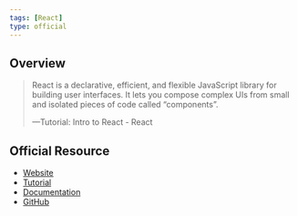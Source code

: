 ```yaml
---
tags: [React]
type: official
---
```


## Overview

<blockquote class="overview" cite="https://reactjs.org/tutorial/tutorial.html">

React is a declarative, efficient, and flexible JavaScript library for building user interfaces. It lets you compose complex UIs from small and isolated pieces of code called “components”.

<footer>&mdash;Tutorial: Intro to React - React</footer>
</blockquote>

## Official Resource

- [Website]()
- [Tutorial](https://reactjs.org/tutorial/tutorial.html)
- [Documentation](https://reactjs.org/docs/getting-started.html)
- [GitHub](https://github.com/facebook/react/)
